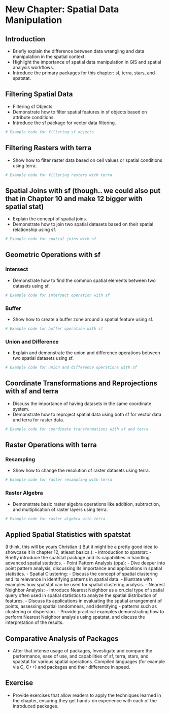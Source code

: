 # New Chapter: Spatial Data Manipulation
## Introduction
- Briefly explain the difference between data wrangling and data manipulation in the spatial context.
- Highlight the importance of spatial data manipulation in GIS and spatial analysis workflows.
- Introduce the primary packages for this chapter: sf, terra, stars, and spatstat.

## Filtering Spatial Data
- Filtering sf Objects
- Demonstrate how to filter spatial features in sf objects based on attribute conditions.
- Introduce the sf package for vector data filtering.
```r
# Example code for filtering sf objects
```

## Filtering Rasters with terra
- Show how to filter raster data based on cell values or spatial conditions using terra.
```r
# Example code for filtering rasters with terra
```
## Spatial Joins with sf (though.. we could also put that in Chapter 10 and make 12 bigger with spatial stat)
- Explain the concept of spatial joins.
- Demonstrate how to join two spatial datasets based on their spatial relationship using sf.
```r
# Example code for spatial joins with sf
```
## Geometric Operations with sf
### Intersect
- Demonstrate how to find the common spatial elements between two datasets using sf.
```r
# Example code for intersect operation with sf
```
### Buffer
- Show how to create a buffer zone around a spatial feature using sf.
```r
# Example code for buffer operation with sf
```
### Union and Difference
- Explain and demonstrate the union and difference operations between two spatial datasets using sf.
```r
# Example code for union and difference operations with sf
```
##  Coordinate Transformations and Reprojections with sf and terra
- Discuss the importance of having datasets in the same coordinate system.
- Demonstrate how to reproject spatial data using both sf for vector data and terra for raster data.
```r
# Example code for coordinate transformations with sf and terra
```
## Raster Operations with terra
### Resampling
- Show how to change the resolution of raster datasets using terra.
```r
# Example code for raster resampling with terra
```
### Raster Algebra
- Demonstrate basic raster algebra operations like addition, subtraction, and multiplication of raster layers using terra.
```r
# Example code for raster algebra with terra
```
## Applied Spatial Statistics with spatstat 
(I think, this will be yours Christian :) But it might be a pretty good idea to showcase it in chapter 12, atleast basics.):
- Introduction to spatstat:
- Briefly introduce the spatstat package and its capabilities in handling advanced spatial statistics.
- Point Pattern Analysis (ppa):
- Dive deeper into point pattern analysis, discussing its importance and applications in spatial statistics.
- Spatial Clustering:
- Discuss the concept of spatial clustering and its relevance in identifying patterns in spatial data.
- Illustrate with examples how spatstat can be used for spatial clustering analysis.
- Nearest Neighbor Analysis:
- Introduce Nearest Neighbor as a crucial type of spatial query often used in spatial statistics to analyze the spatial distribution of features.
- Discuss its applications in evaluating the spatial arrangement of points, assessing spatial randomness, and identifying - patterns such as clustering or dispersion.
- Provide practical examples demonstrating how to perform Nearest Neighbor analysis using spatstat, and discuss the interpretation of the results.


## Comparative Analysis of Packages
- After that intense usage of packages, Investigate and compare the performance, ease of use, and capabilities of sf, terra, stars, and spatstat for various spatial operations. Compiled languages (for example via C, C++) and packages and their difference in speed.

## Exercise
- Provide exercises that allow readers to apply the techniques learned in the chapter, ensuring they get hands-on experience with each of the introduced packages.